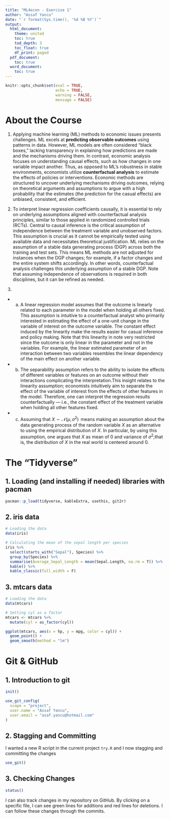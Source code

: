 ```yaml
---
title: "ML4econ - Exercise 1"
author: "Assaf Yancu"
date: "`r format(Sys.time(), '%d %B %Y')`"
output:
  html_document:
    theme: united
    toc: true
    tod_depth: 3
    toc_float: true
    df_print: paged
  pdf_document:
    toc: true
  word_document:
    toc: true
---
```


```r
knitr::opts_chunk$set(eval = TRUE,
                      echo = TRUE,
                      warning = FALSE,
                      message = FALSE)
```

# About the Course
1. Applying machine learning (ML) methods to economic issues presents challenges. ML excels at **predicting observable outcomes** using patterns in data. However, ML models are often considered "black boxes," lacking transparency in explaining how predictions are made and the mechanisms driving them. In contrast, economic analysis focuses on understanding causal effects, such as how changes in one variable impact another. Thus, as opposed to ML's robustness in stable environments, economists utilize **counterfactual analysis** to estimate the effects of policies or interventions. Economic methods are structured to uncover underlying mechanisms driving outcomes, relying on theoretical arguments and assumptions to argue with a high probability that the estimates (the prediction for the casual effects) are unbiased, consistent, and efficient.


2. To interpret linear regression coefficients causally, it is essential to rely on underlying assumptions aligned with counterfactual analysis principles, similar to those applied in randomized controlled trials (RCTs). Central to causal inference is the critical assumption of independence between the treatment variable and unobserved factors. This assumption is crucial as it cannot be empirically tested using available data and necessitates theoretical justification. ML relies on the assumption of a stable data generating process (DGP) across both the training and test sets. This means ML methods are not adjusted for instances when the DGP changes; for example, if a factor changes and the entire system shifts accordingly. In other words, counterfactual analysis challenges this underlying assumption of a stable DGP. Note that assuming independence of observations is required in both disciplines, but it can be refined as needed.


3. 
  + a. A linear regression model assumes that the outcome is linearly related to each parameter in the model when holding all others fixed. This assumption is intuitive to a counterfactual analyst who primarily interested in estimating the effect of a one-unit change in the variable of interest on the outcome variable. The constant effect induced by the linearity make the results easier for casual inference and policy making.  Note that this linearity in note very restricted since the outcome is only linear in the parameter and not in the variables. For example, the linear estimated parameter of an interaction between two variables resembles the linear dependency of the main effect on another variable.
  + b. The separability assumption refers to the ability to isolate the effects of different variables or features on an outcome without their interactions complicating the interpretation.This insight relates to the linearity assumption; economists intuitively aim to separate the effect of the variable of interest from the effects of other features in the model. Therefore, one can interpret the regression results counterfactually — i.e., the constant effect of the treatment variable when holding all other features fixed.
  + c. Assuming that $X \sim \mathcal{N}(\mu,\,\sigma^{2})\,$ means making an assumption about the data generating process of the random variable $X$ as an alternative to using the empirical distribution of $X$. In particular, by using this assumption, one argues that $X$ as mean of 0 and variance of $\sigma^{2}$;that is, the distribution of $X$ in the real world is centered around 0.

# The “Tidyverse”

## 1. Loading (and installing if needed) libraries with pacman
```r
pacman::p_load(tidyverse, kableExtra, usethis, git2r)
```

## 2. iris data
```r
# Loading the data
data(iris)

# Calculating the mean of the sepal length per species
iris %>% 
  select(starts_with("Sepal"), Species) %>% 
  group_by(Species) %>% 
  summarise(Average_Sepal_Length = mean(Sepal.Length, na.rm = T)) %>% 
  kable() %>% 
  kable_classic(full_width = F)

```


## 3. mtcars data
```r
# Loading the data
data(mtcars)

# Setting cyl as a factor
mtcars <- mtcars %>%
  mutate(cyl = as_factor(cyl))

ggplot(mtcars, aes(x = hp, y = mpg, color = cyl)) + 
  geom_point() + 
  geom_smooth(method = "lm")

```

# Git & GitHub

## 1. Introduction to git
```r
init()

use_git_config(
  scope = "project",
  user.name = "Assaf Yancu",
  user.email = "asaf.yancu@hotmail.com"
)
```

## 2. Stagging and Committing 
I wanted a new R script in the current project `try.R` and I now stagging and committing the changes
```r
use_git()
```


## 3. Checking Changes
```r
status()
```

I can also track changes in my repository on GitHub. By clicking on a specific file, I can see green lines for additions and red lines for deletions. I can follow these changes through the commits.